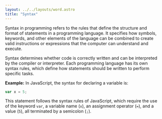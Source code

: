 ```yaml
---
layout: ../../layouts/word.astro
title: "Syntax"
---
```

Syntax in programming refers to the rules that define the structure and format of statements in a programming language. It specifies how symbols, keywords, and other elements of the language can be combined to create valid instructions or expressions that the computer can understand and execute.

Syntax determines whether code is correctly written and can be interpreted by the compiler or interpreter. Each programming language has its own syntax rules, which define how statements should be written to perform specific tasks.

**Example:**
In JavaScript, the syntax for declaring a variable is:

```javascript
var x = 5;
```

This statement follows the syntax rules of JavaScript, which require the use of the keyword `var`, a variable name (`x`), an assignment operator (`=`), and a value (`5`), all terminated by a semicolon (`;`).